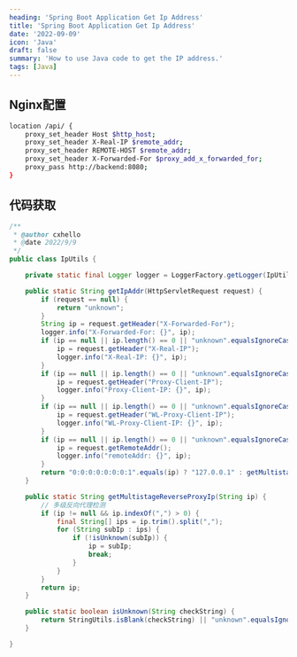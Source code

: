 ```yaml
---
heading: 'Spring Boot Application Get Ip Address'
title: 'Spring Boot Application Get Ip Address'
date: '2022-09-09'
icon: 'Java'
draft: false
summary: 'How to use Java code to get the IP address.'
tags: [Java]
---
```


## Nginx配置

```bash
location /api/ {
    proxy_set_header Host $http_host;
    proxy_set_header X-Real-IP $remote_addr;
    proxy_set_header REMOTE-HOST $remote_addr;
    proxy_set_header X-Forwarded-For $proxy_add_x_forwarded_for;
    proxy_pass http://backend:8080;
}
```

## 代码获取

```java
/**
 * @author cxhello
 * @date 2022/9/9
 */
public class IpUtils {

    private static final Logger logger = LoggerFactory.getLogger(IpUtils.class);

    public static String getIpAddr(HttpServletRequest request) {
        if (request == null) {
            return "unknown";
        }
        String ip = request.getHeader("X-Forwarded-For");
        logger.info("X-Forwarded-For: {}", ip);
        if (ip == null || ip.length() == 0 || "unknown".equalsIgnoreCase(ip)) {
            ip = request.getHeader("X-Real-IP");
            logger.info("X-Real-IP: {}", ip);
        }
        if (ip == null || ip.length() == 0 || "unknown".equalsIgnoreCase(ip)) {
            ip = request.getHeader("Proxy-Client-IP");
            logger.info("Proxy-Client-IP: {}", ip);
        }
        if (ip == null || ip.length() == 0 || "unknown".equalsIgnoreCase(ip)) {
            ip = request.getHeader("WL-Proxy-Client-IP");
            logger.info("WL-Proxy-Client-IP: {}", ip);
        }
        if (ip == null || ip.length() == 0 || "unknown".equalsIgnoreCase(ip)) {
            ip = request.getRemoteAddr();
            logger.info("remoteAddr: {}", ip);
        }
        return "0:0:0:0:0:0:0:1".equals(ip) ? "127.0.0.1" : getMultistageReverseProxyIp(ip);
    }

    public static String getMultistageReverseProxyIp(String ip) {
        // 多级反向代理检测
        if (ip != null && ip.indexOf(",") > 0) {
            final String[] ips = ip.trim().split(",");
            for (String subIp : ips) {
                if (!isUnknown(subIp)) {
                    ip = subIp;
                    break;
                }
            }
        }
        return ip;
    }

    public static boolean isUnknown(String checkString) {
        return StringUtils.isBlank(checkString) || "unknown".equalsIgnoreCase(checkString);
    }

}
```